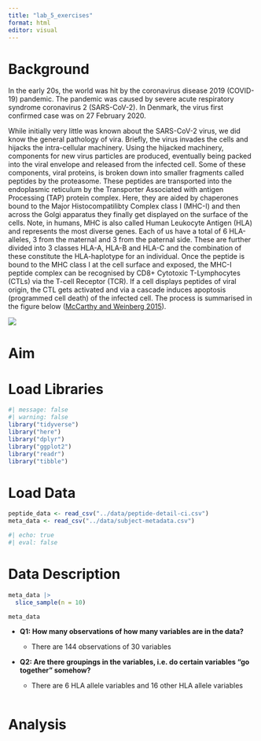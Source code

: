 ```yaml
---
title: "lab_5_exercises"
format: html
editor: visual
---
```


# Background

In the early 20s, the world was hit by the coronavirus disease 2019 (COVID-19) pandemic. The pandemic was caused by severe acute respiratory syndrome coronavirus 2 (SARS-CoV-2). In Denmark, the virus first confirmed case was on 27 February 2020.

While initially very little was known about the SARS-CoV-2 virus, we did know the general pathology of vira. Briefly, the virus invades the cells and hijacks the intra-cellular machinery. Using the hijacked machinery, components for new virus particles are produced, eventually being packed into the viral envelope and released from the infected cell. Some of these components, viral proteins, is broken down into smaller fragments called peptides by the proteasome. These peptides are transported into the endoplasmic reticulum by the Transporter Associated with antigen Processing (TAP) protein complex. Here, they are aided by chaperones bound to the Major Histocompatilibty Complex class I (MHC-I) and then across the Golgi apparatus they finally get displayed on the surface of the cells. Note, in humans, MHC is also called Human Leukocyte Antigen (HLA) and represents the most diverse genes. Each of us have a total of 6 HLA-alleles, 3 from the maternal and 3 from the paternal side. These are further divided into 3 classes HLA-A, HLA-B and HLA-C and the combination of these constitute the HLA-haplotype for an individual. Once the peptide is bound to the MHC class I at the cell surface and exposed, the MHC-I peptide complex can be recognised by CD8+ Cytotoxic T-Lymphocytes (CTLs) via the T-cell Receptor (TCR). If a cell displays peptides of viral origin, the CTL gets activated and via a cascade induces apoptosis (programmed cell death) of the infected cell. The process is summarised in the figure below ([McCarthy and Weinberg 2015](https://r4bds.github.io/references.html#ref-McCarthy2015)).

![](images/clipboard-3743273081.png)

# Aim

# **Load Libraries**

```r
#| message: false
#| warning: false
library("tidyverse")
library("here")
library("dplyr")
library("ggplot2")
library("readr")
library("tibble")
```

# **Load Data**

```r

peptide_data <- read_csv("../data/peptide-detail-ci.csv")
meta_data <- read_csv("../data/subject-metadata.csv")

#| echo: true
#| eval: false 
```

# **Data Description**

```r
meta_data |> 
  slice_sample(n = 10)
```

```r
meta_data
```

-   **Q1: How many observations of how many variables are in the data?**

    -   There are 144 observations of 30 variables

-   **Q2: Are there groupings in the variables, i.e. do certain variables “go together” somehow?**

    -   There are 6 HLA allele variables and 16 other HLA allele variables

```r

```

# Analysis
